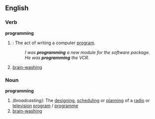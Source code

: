==English==

===Verb===
'''programming'''
# {{cattag|computing}}: The act of writing a computer [[program]].
#:''I was '''programming''' a new module for the software package.''
#:''He was '''programming''' the VCR.''
# [[brain-washing]]

===Noun===
'''programming'''
# ''(broadcasting):'' The [[designing]], [[scheduling]] or [[planning]] of a [[radio]] or [[television]] [[program]] / [[programme]]
# [[brain-washing]]